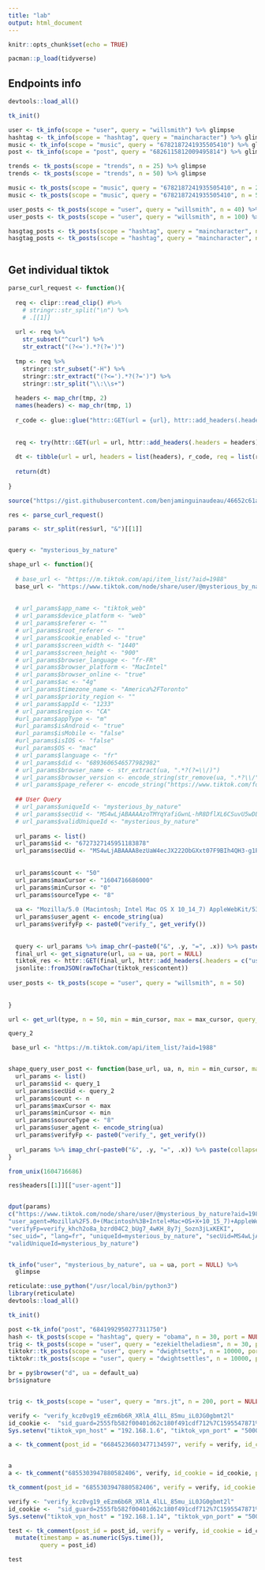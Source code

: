 ```yaml
---
title: "lab"
output: html_document
---
```


```r
knitr::opts_chunk$set(echo = TRUE)

pacman::p_load(tidyverse)
```

## Endpoints info


```r
devtools::load_all()

tk_init()

user <- tk_info(scope = "user", query = "willsmith") %>% glimpse
hashtag <- tk_info(scope = "hashtag", query = "maincharacter") %>% glimpse
music <- tk_info(scope = "music", query = "6782187241935505410") %>% glimpse
post <- tk_info(scope = "post", query = "6826115812009495814") %>% glimpse

trends <- tk_posts(scope = "trends", n = 25) %>% glimpse
trends <- tk_posts(scope = "trends", n = 50) %>% glimpse

music <- tk_posts(scope = "music", query = "6782187241935505410", n = 25) %>% glimpse
music <- tk_posts(scope = "music", query = "6782187241935505410", n = 50) %>% glimpse

user_posts <- tk_posts(scope = "user", query = "willsmith", n = 40) %>% glimpse
user_posts <- tk_posts(scope = "user", query = "willsmith", n = 100) %>% glimpse

hasgtag_posts <- tk_posts(scope = "hashtag", query = "maincharacter", n = 20) %>% glimpse
hasgtag_posts <- tk_posts(scope = "hashtag", query = "maincharacter", n = 50) %>% glimpse



```


## Get individual tiktok


```r
parse_curl_request <- function(){
  
  req <- clipr::read_clip() #%>%
    # stringr::str_split("\n") %>%
    # .[[1]]
  
  url <- req %>% 
    str_subset("^curl") %>%
    str_extract("(?<=').*?(?=')")
  
  tmp <- req %>%
    stringr::str_subset("-H") %>%
    stringr::str_extract("(?<=').*?(?=')") %>%
    stringr::str_split("\\:\\s+") 
  
  headers <- map_chr(tmp, 2)
  names(headers) <- map_chr(tmp, 1)
  
  r_code <- glue::glue("httr::GET(url = {url}, httr::add_headers(.headers = {paste(capture.output(dput(headers)), collapse = '')}))")
  
  
  req <- try(httr::GET(url = url, httr::add_headers(.headers = headers)))
  
  dt <- tibble(url = url, headers = list(headers), r_code, req = list(req)) 
  
  return(dt)
  
}
```


```r
source("https://gist.githubusercontent.com/benjaminguinaudeau/46652c61adee4469899a4026b873d07c/raw/5a3a46e99334990907b65a3d315680bf99e515d2/parse_curl_reqest.R")

res <- parse_curl_request()

params <- str_split(res$url, "&")[[1]]


query <- "mysterious_by_nature"

shape_url <- function(){
  
  # base_url <- "https://m.tiktok.com/api/item_list/?aid=1988"
  base_url <- "https://www.tiktok.com/node/share/user/@mysterious_by_nature?aid=1988"
  
  
  # url_params$app_name <- "tiktok_web"     
  # url_params$device_platform <- "web"     
  # url_params$referer <- ""  
  # url_params$root_referer <- ""           
  # url_params$cookie_enabled <- "true"  
  # url_params$screen_width <- "1440"       
  # url_params$screen_height <- "900"       
  # url_params$browser_language <- "fr-FR"  
  # url_params$browser_platform <- "MacIntel" 
  # url_params$browser_online <- "true"                                                                                                 
  # url_params$ac <- "4g"             
  # url_params$timezone_name <- "America%2FToronto"                                                                                                       
  # url_params$priority_region <- ""  
  # url_params$appId <- "1233"                                                         
  # url_params$region <- "CA"                                                          
  #url_params$appType <- "m"                                                          
  #url_params$isAndroid <- "true"                                                    
  #url_params$isMobile <- "false"                                                     
  #url_params$isIOS <- "false"                                                        
  #url_params$OS <- "mac"     
  # url_params$language <- "fr" 
  # url_params$did <- "6893606546577982982"   
  # url_params$browser_name <- str_extract(ua, ".*?(?=\\/)")
  # url_params$browser_version <- encode_string(str_remove(ua, ".*?\\/"))
  # url_params$page_referer <- encode_string("https://www.tiktok.com/foryou")   
  
  ## User Query
  # url_params$uniqueId <- "mysterious_by_nature"
  # url_params$secUid <- "MS4wLjABAAAAzoTMYqYafiGwnL-hR8DflXL6CSuvU5wDLmz5NdxchWbbR0XL7XuYWq-4XRb4_ldr"
  # url_params$validUniqueId <- "mysterious_by_nature"
  
  url_params <- list()  
  url_params$id <- "6727327145951183878"
  url_params$secUid <- "MS4wLjABAAAA8ezUaW4ecJX222ObGXxt07F9BIh4QH3-g1P1DHyChT2LLi2cn-vAE2R53-H672ZO"
  
  
  url_params$count <- "50"
  url_params$maxCursor <- "1604716686000"
  url_params$minCursor <- "0"
  url_params$sourceType <- "8"
   
  ua <- "Mozilla/5.0 (Macintosh; Intel Mac OS X 10_14_7) AppleWebKit/537.36 (KHTML, like Gecko) Chrome/86.0.4240.198 Safari/537.36"
  url_params$user_agent <- encode_string(ua)
  url_params$verifyFp <- paste0("verify_", get_verify())
                
  
  query <- url_params %>% imap_chr(~paste0("&", .y, "=", .x)) %>% paste(collapse = "")  %>% paste0(base_url, .)
  final_url <- get_signature(url, ua = ua, port = NULL)
  tiktok_res <- httr::GET(final_url, httr::add_headers(.headers = c("user-agent" = ua)))
  jsonlite::fromJSON(rawToChar(tiktok_res$content))
  
user_posts <- tk_posts(scope = "user", query = "willsmith", n = 50)
  
  
}

url <- get_url(type, n = 50, min = min_cursor, max = max_cursor, query_1 = query_1, query_2 = query_2, verify = verify) %>% shape_query_info(ua)

query_2

 base_url <- "https://m.tiktok.com/api/item_list/?aid=1988"


shape_query_user_post <- function(base_url, ua, n, min = min_cursor, max = max_cursor, query_1 = query_1, query_2 = query_2){
  url_params <- list()  
  url_params$id <- query_1
  url_params$secUid <- query_2
  url_params$count <- n
  url_params$maxCursor <- max
  url_params$minCursor <- min
  url_params$sourceType <- "8"
  url_params$user_agent <- encode_string(ua)
  url_params$verifyFp <- paste0("verify_", get_verify())
  
  url_params %>% imap_chr(~paste0("&", .y, "=", .x)) %>% paste(collapse = "")  %>% paste0(base_url, .)
}

from_unix(1604716686)

res$headers[[1]][["user-agent"]]


dput(params)
c("https://www.tiktok.com/node/share/user/@mysterious_by_nature?aid=1988", 
"user_agent=Mozilla%2F5.0+(Macintosh%3B+Intel+Mac+OS+X+10_15_7)+AppleWebKit%2F537.36+(KHTML,+like+Gecko)+Chrome%2F86.0.4240.198+Safari%2F537.36", 
"verifyFp=verify_khch2o8a_bzrd04C2_bUg7_4wKH_8y7j_Sozn3jLxKEKI", 
"sec_uid=", "lang=fr", "uniqueId=mysterious_by_nature", "secUid=MS4wLjABAAAAzoTMYqYafiGwnL-hR8DflXL6CSuvU5wDLmz5NdxchWbbR0XL7XuYWq-4XRb4_ldr", 
"validUniqueId=mysterious_by_nature")


tk_info("user", "mysterious_by_nature", ua = ua, port = NULL) %>%
  glimpse
```



```r
reticulate::use_python("/usr/local/bin/python3")
library(reticulate)
devtools::load_all()

tk_init()

post <-tk_info("post", "6841992950277311750")
hash <- tk_posts(scope = "hashtag", query = "obama", n = 30, port = NULL, verbose = F)
trig <- tk_posts(scope = "user", query = "ezekieltheladiesm", n = 30, port = NULL, verbose = T, start_date = lubridate::dmy("01-07-2020"))
tiktokr::tk_posts(scope = "user", query = "dwightsetts", n = 10000, port = NULL, vpn = F, verbose = T)
tiktokr::tk_posts(scope = "user", query = "dwightsettles", n = 10000, port = NULL, vpn = F, verbose = T)

br = py$browser("d", ua = default_ua)
br$signature


trig <- tk_posts(scope = "user", query = "mrs.jt", n = 200, port = NULL, verbose = T)

verify <- "verify_kcz0vg19_eEzm6b6R_XRlA_4lLL_85mu_iL0JG0gbmt2l"
id_cookie <-  "sid_guard=2555fb582f00401d62c180f491cdf712%7C1595547871%7C5184000%7CMon%2C+21-Sep-2020+23%3A44%3A31+GMT"
Sys.setenv("tiktok_vpn_host" = "192.168.1.6", "tiktok_vpn_port" = "5000")

a <- tk_comment(post_id = "66845236603477134597", verify = verify, id_cookie = id_cookie, vpn = T, verbose = T)


a 
a <- tk_comment("6855303947880582406", verify, id_cookie = id_cookie, port = NULL, vpn = F, verbose = T) 

tk_comment(post_id = "6855303947880582406", verify = verify, id_cookie = id_cookie, port = NULL, vpn = T, verbose = T)

verify <- "verify_kcz0vg19_eEzm6b6R_XRlA_4lLL_85mu_iL0JG0gbmt2l"
id_cookie <-  "sid_guard=2555fb582f00401d62c180f491cdf712%7C1595547871%7C5184000%7CMon%2C+21-Sep-2020+23%3A44%3A31+GMT"
Sys.setenv("tiktok_vpn_host" = "192.168.1.14", "tiktok_vpn_port" = "5000")

test <- tk_comment(post_id = post_id, verify = verify, id_cookie = id_cookie, port = NULL, vpn = T, verbose = T) %>%
  mutate(timestamp = as.numeric(Sys.time()), 
         query = post_id)

test



```


